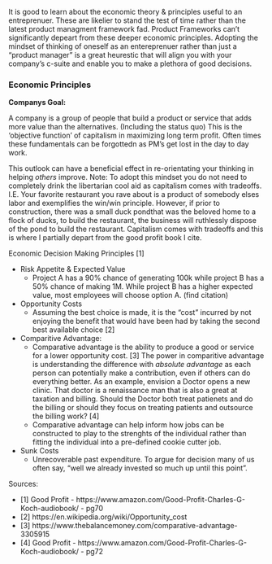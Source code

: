 
It is good to learn about the economic theory & principles useful to an entreprenuer. These are likelier to stand the test of time rather than the latest product managment framework fad. Product Frameworks can't significantly depeart from these deeper economic principles. Adopting the mindset of thinking of oneself as an entereprenuer rather than just a "product manager" is a great heurestic that will align you with your company's c-suite and enable you to make a plethora of good decisions. 

### Economic Principles 
    
**Companys Goal:**

A company is a group of people that build a product or service that adds more value than the alternatives. (Including the status quo)  This is the 'objective function' of capitalism in maximizing long term profit. Often times these fundamentals can be forgottedn as PM's get lost in the day to day work. 

This outlook can have a beneficial effect in re-orientating your thinking in helping *others* improve. Note: To adopt this mindset you do not need to completely drink the libertarian cool aid as capitalism comes with tradeoffs. I.E. Your favorite restaurant you rave about is a product of somebody elses labor and exemplifies the win/win principle. However, if prior to construction, there was a small duck pondthat was the beloved home to a flock of ducks, to build the restaurant, the business will ruthlessly dispose of the pond to build the restaurant. Capitalism comes with tradeoffs and this is where I partially depart from the good profit book I cite. 

Economic Decision Making Principles [1]

- Risk Appetite & Expected Value
    - Project A has a 90% chance of generating 100k while project B has a 50% chance of making 1M. While project B has a higher expected value, most employees will choose option A. (find citation)

- Opportunity Costs 
  - Assuming the best choice is made, it is the "cost" incurred by not enjoying the benefit that would have been had by taking the second best available choice [2]

- Comparitive Advantage:
  - Comparative advantage is the ability to produce a good or service for a lower opportunity cost. [3] The power in comparitive advantage is understanding the difference with *absolute advantage* as each person can potentially make a contribution, even if others can do everything better. As an example, envision a Doctor opens a new clinic. That doctor is a renaissance man that is also a great at taxation and billing. Should the Doctor both treat patienets and do the billing or should they focus on treating patients and outsource the billing work? [4] 
  - Comparative advantage can help inform how jobs can be constructed to play to the strenghts of the individual rather than fitting the individual into a pre-defined cookie cutter job.

- Sunk Costs
    - Unrecoverable past expenditure. To argue for decision many of us often say, "well we already invested so much up until this point". 

Sources:

  * [1] Good Profit -  https://www.amazon.com/Good-Profit-Charles-G-Koch-audiobook/ - pg70 <br>
  * [2] https://en.wikipedia.org/wiki/Opportunity_cost <br>
  * [3] https://www.thebalancemoney.com/comparative-advantage-3305915 <br>
  * [4] Good Profit -  https://www.amazon.com/Good-Profit-Charles-G-Koch-audiobook/ - pg72 <br>
